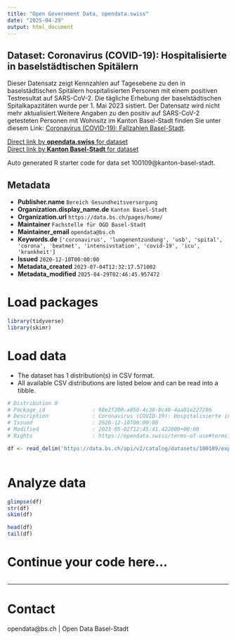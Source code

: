 ```yaml
---
title: "Open Government Data, opendata.swiss"
date: "2025-04-29"
output: html_document
---
```


## Dataset: Coronavirus (COVID-19): Hospitalisierte in baselstädtischen Spitälern

Dieser Datensatz zeigt Kennzahlen auf Tagesebene zu den in baselstädtischen Spitälern hospitalisierten Personen mit einem positiven Testresultat auf SARS-CoV-2. Die tägliche Erhebung der baselstädtischen Spitalkapazitäten wurde per 1. Mai 2023 sistiert. Der Datensatz wird nicht mehr aktualisiert.Weitere Angaben zu den positiv auf SARS-CoV-2 getesteten Personen mit Wohnsitz im Kanton Basel-Stadt finden Sie unter diesem Link: [Coronavirus (COVID-19): Fallzahlen Basel-Stadt](https://data.bs.ch/explore/dataset/100073/table/?sort=timestamp). 

[Direct link by **opendata.swiss** for dataset](https://opendata.swiss/de/dataset/coronavirus-covid-19-hospitalisierte-in-baselstadtischen-spitalern)<br>
[Direct link by **Kanton Basel-Stadt** for dataset](https://data.bs.ch/explore/dataset/100109/)

Auto generated R starter code for data set 100109@kanton-basel-stadt.

## Metadata

- **Publisher.name** `Bereich Gesundheitsversorgung`
- **Organization.display_name.de** `Kanton Basel-Stadt`
- **Organization.url** `https://data.bs.ch/pages/home/`
- **Maintainer** `Fachstelle für OGD Basel-Stadt`
- **Maintainer_email** `opendata@bs.ch`
- **Keywords.de** `['coronavirus', 'lungenentzundung', 'usb', 'spital', 'corona', 'beatmet', 'intensivstation', 'covid-19', 'icu', 'krankheit']`
- **Issued** `2020-12-10T00:00:00`
- **Metadata_created** `2023-07-04T12:32:17.571002`
- **Metadata_modified** `2025-04-29T02:46:45.957472`


# Load packages

```r

library(tidyverse)
library(skimr)

```

# Load data

-   The dataset has 1 distribution(s) in CSV format.
-   All available CSV distributions are listed below and can be read into a tibble.

```r

# Distribution 0
# Package_id               : 98e2f200-a850-4c38-8c40-4aa01e227296
# Description              : Coronavirus (COVID-19): Hospitalisierte in baselstädtischen Spitälern (csv)
# Issued                   : 2020-12-10T00:00:00
# Modified                 : 2023-05-02T12:45:41.422000+00:00
# Rights                   : https://opendata.swiss/terms-of-use#terms_by

df <- read_delim('https://data.bs.ch/api/v2/catalog/datasets/100109/exports/csv?use_labels=true')



```

# Analyze data

```r

glimpse(df)
str(df)
skim(df)

head(df)
tail(df)

```

# Continue your code here...

```r

```

------------------------------------------------------------------------

# Contact

opendata@bs.ch | Open Data Basel-Stadt
